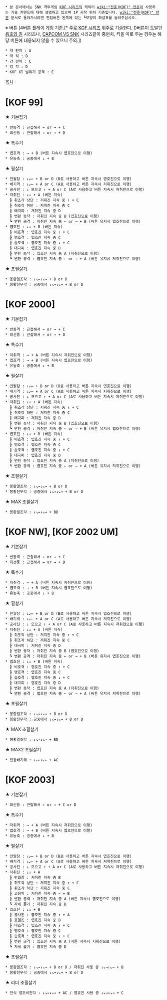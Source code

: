  * 본 문서에서는 SNK 격투게임 [[KOF 시리즈]]의 캐릭터 [[wiki:"전훈(KOF)" 전훈]]이 사용하는 기술 커맨드에 대해 설명하고 있으며 1P 시작 위치 기준입니다. [[wiki:"전훈(KOF)" 전훈]] 문서로 돌아가시려면 편집버튼 왼쪽에 있는 ┗모양의 화살표를 눌러주십시오.

※ 버튼 (4버튼 플레이 게임 기준.[* 주로 [[KOF 시리즈]] 위주로 기술한다. D버튼이 도발인 [[용호의 권]] 시리즈나, [[CAPCOM VS SNK]] 시리즈같이 중펀치, 킥을 따로 두는 경우는 해당 버튼에 대응되지 않을 수 있으니 주의.])
 * 약 펀치 : A
 * 약 킥 : B
 * 강 펀치 : C
 * 강 킥 : D
 * KOF XI 날리기 공격 : E

[[목차]]
= [KOF 99] =

★ 기본잡기
 * 반동격 : 근접해서 ← or → + C
 * 회선풍 : 근접해서 ← or → + D

★ 특수기
 * 엽호격 : → + B (버튼 지속시 엽호진으로 이행)
 * 유농축 : 공중에서 ↓ + B

★ 필살기
 * 만월참 : ↓↙← + B or D (B로 사용하고 버튼 지속시 엽호진으로 이행)
 * 배기격 : ↓↙← + A or C (A로 사용하고 버튼 지속시 저취진으로 이행)
 * 공사진 : ↓ 모으고 ↑ + A or C (A로 사용하고 버튼 지속시 저취진으로 이행)
 * 저취진 : ↓↓ + A (버튼 지속)
   ┠ 취조각 상단 : 저취진 지속 중 ↑ + C
   ┠ 취조각 하단 : 저취진 지속 중 C
   ┠ 태극파 : 저취진 지속 중 D
   ┠ 변환 동작 : 저취진 지속 중 B (엽호진으로 이행)
   ┗ 변환 공격 : 저취진 지속 중 ← or → + B (버튼 유지시 엽호진으로 이행)
 * 엽호진 : ↓↓ + B (버튼 지속)
   ┠ 비호격 : 엽호진 지속 중 ↑ + C
   ┠ 맹호격 : 엽호진 지속 중 C
   ┠ 습호격 : 엽호진 지속 중 ↓ + C
   ┠ 대극피 : 엽호진 지속 중 D
   ┠ 변환 동작 : 엽호진 지속 중 A (저취진으로 이행)
   ┗ 변환 공격 : 엽호진 지속 중 ← or → + A (버튼 유지시 저취진으로 이행)

★ 초필살기
 * 봉황열조각 : ↓↘→↓↘→ + B or D
 * 봉황천무각 : 공중에서 ↓↘→↓↘→ + B or D

= [KOF 2000] =

★ 기본잡기
 * 반동격 : 근접해서 ← or → + C
 * 회선풍 : 근접해서 ← or → + D

★ 특수기
 * 저취격 : → + A (버튼 지속시 저취진으로 이행)
 * 엽호격 : → + B (버튼 지속시 엽호진으로 이행)
 * 유농축 : 공중에서 ↓ + B

★ 필살기
 * 만월참 : ↓↙← + B or D (B로 사용하고 버튼 지속시 엽호진으로 이행)
 * 배기격 : ↓↙← + A or C (A로 사용하고 버튼 지속시 저취진으로 이행)
 * 공사진 : ↓ 모으고 ↑ + A or C (A로 사용하고 버튼 지속시 저취진으로 이행)
 * 저취진 : ↓↓ + A (버튼 지속)
   ┠ 취조각 상단 : 저취진 지속 중 ↑ + C
   ┠ 취조각 하단 : 저취진 지속 중 C
   ┠ 태극파 : 저취진 지속 중 D
   ┠ 변환 동작 : 저취진 지속 중 B (엽호진으로 이행)
   ┗ 변환 공격 : 저취진 지속 중 ← or → + B (버튼 유지시 엽호진으로 이행)
 * 엽호진 : ↓↓ + B (버튼 지속)
   ┠ 비호격 : 엽호진 지속 중 ↑ + C
   ┠ 맹호격 : 엽호진 지속 중 C
   ┠ 습호격 : 엽호진 지속 중 ↓ + C
   ┠ 대극피 : 엽호진 지속 중 D
   ┠ 변환 동작 : 엽호진 지속 중 A (저취진으로 이행)
   ┗ 변환 공격 : 엽호진 지속 중 ← or → + A (버튼 유지시 저취진으로 이행)

★ 초필살기
 * 봉황열조각 : ↓↘→↓↘→ + B or D
 * 봉황천무각 : 공중에서 ↓↘→↓↘→ + B or D

★ MAX 초필살기
 * 봉황열조각 : ↓↘→↓↘→ + BD

= [KOF NW], [KOF 2002 UM] =

★ 기본잡기
 * 반동격 : 근접해서 ← or → + C
 * 회선풍 : 근접해서 ← or → + D

★ 특수기
 * 저취격 : → + A (버튼 지속시 저취진으로 이행)
 * 엽호격 : → + B (버튼 지속시 엽호진으로 이행)
 * 유농축 : 공중에서 ↓ + B

★ 필살기
 * 만월참 : ↓↙← + B or D (B로 사용하고 버튼 지속시 엽호진으로 이행)
 * 배기격 : ↓↙← + A or C (A로 사용하고 버튼 지속시 저취진으로 이행)
 * 공사진 : ↓ 모으고 ↑ + A or C (A로 사용하고 버튼 지속시 저취진으로 이행)
 * 저취진 : ↓↓ + A (버튼 지속)
   ┠ 취조각 상단 : 저취진 지속 중 ↑ + C
   ┠ 취조각 하단 : 저취진 지속 중 C
   ┠ 태극파 : 저취진 지속 중 D
   ┠ 변환 동작 : 저취진 지속 중 B (엽호진으로 이행)
   ┗ 변환 공격 : 저취진 지속 중 ← or → + B (버튼 유지시 엽호진으로 이행)
 * 엽호진 : ↓↓ + B (버튼 지속)
   ┠ 비호격 : 엽호진 지속 중 ↑ + C
   ┠ 맹호격 : 엽호진 지속 중 C
   ┠ 습호격 : 엽호진 지속 중 ↓ + C
   ┠ 대극피 : 엽호진 지속 중 D
   ┠ 변환 동작 : 엽호진 지속 중 A (저취진으로 이행)
   ┗ 변환 공격 : 엽호진 지속 중 ← or → + A (버튼 유지시 저취진으로 이행)

★ 초필살기
 * 봉황열조각 : ↓↘→↓↘→ + B or D
 * 봉황천무각 : 공중에서 ↓↘→↓↘→ + B or D

★ MAX 초필살기
 * 봉황열조각 : ↓↘→↓↘→ + BD

★ MAX2 초필살기
 * 전광배기격 : ↓↙←↓↙← + AC


= [KOF 2003] =

★ 기본잡기
 * 회선풍 : 근접해서 ← or → + C or D

★ 특수기
 * 저취격 : → + A (버튼 지속시 저취진으로 이행)
 * 엽호격 : → + B (버튼 지속시 엽호진으로 이행)
 * 유농축 : 공중에서 ↓ + B

★ 필살기
 * 만월참 : ↓↙← + B or D (B로 사용하고 버튼 지속시 엽호진으로 이행)
 * 배기격 : ↓↙← + A or C (A로 사용하고 버튼 지속시 저취진으로 이행)
 * 공사진 : ↓ 모으고 ↑ + A or C (A로 사용하고 버튼 지속시 저취진으로 이행)
 * 저취진 : ↓↓ + A
   ┠ 만월참 : 저취진 지속 중 B
   ┠ 취조각 상단 : 저취진 지속 중 ↑ + C
   ┠ 취조각 하단 : 저취진 지속 중 C
   ┠ 고응파 : 저취진 지속 중 ← + B
   ┠ 변환 공격 : 저취진 지속 중 A (버튼 지속시 엽호진으로 이행)
   ┗ 자세 풀기 : 저취진 지속 중 D
 * 엽호진 : ↓↓ + B
   ┠ 공사진 : 엽호진 지속 중 ↑ + A
   ┠ 호열조 : 엽호진 지속 중 B
   ┠ 비호격 : 엽호진 지속 중 ↑ + C
   ┠ 맹호격 : 엽호진 지속 중 C
   ┠ 습호격 : 엽호진 지속 중 ↓ + C
   ┠ 변환 공격 : 엽호진 지속 중 A (버튼 지속시 저취진으로 이행)
   ┗ 자세 풀기 : 엽호진 지속 중 D

★ 초필살기
 * 봉황열조각 : ↓↘→↓↘→ + B or D / 저취진 사용 중 ↓↘→↓↘→ + B
 * 봉황천무각 : 공중에서 ↓↘→↓↘→ + B or D

★ 리더 초필살기
 * 전식 열조비천각 : ↓↘→↓↘→ + AC / 엽호진 사용 중 ↓↘→↓↘→ + C
